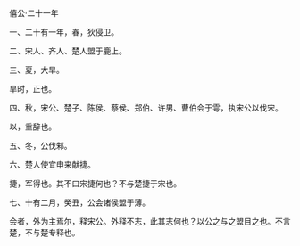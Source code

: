 

僖公·二十一年

一、二十有一年，春，狄侵卫。

二、宋人、齐人、楚人盟于鹿上。

三、夏，大旱。

旱时，正也。

四、秋，宋公、楚子、陈侯、蔡侯、郑伯、许男、曹伯会于雩，执宋公以伐宋。

以，重辞也。

五、冬，公伐邾。

六、楚人使宜申来献捷。

捷，军得也。其不曰宋捷何也？不与楚捷于宋也。

七、十有二月，癸丑，公会诸侯盟于薄。

会者，外为主焉尔，释宋公。外释不志，此其志何也？以公之与之盟目之也。不言楚，不与楚专释也。

